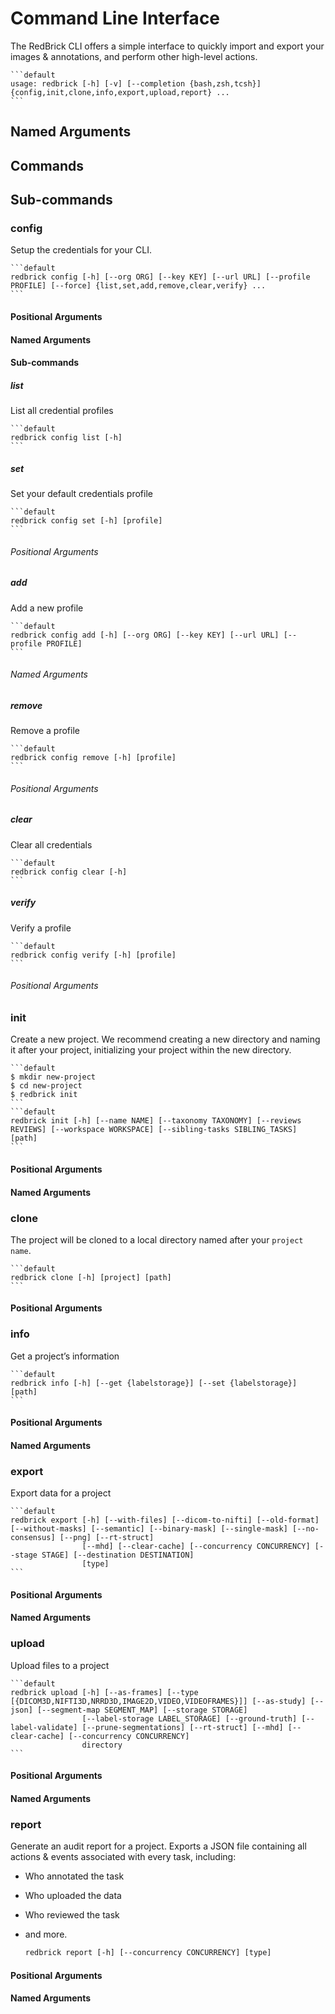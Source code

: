 # Command Line Interface

The RedBrick CLI offers a simple interface to quickly import and export your images & annotations, and perform other high-level actions.

    ```default
    usage: redbrick [-h] [-v] [--completion {bash,zsh,tcsh}] {config,init,clone,info,export,upload,report} ...
    ```
## Named Arguments

## Commands

## Sub-commands

### config

Setup the credentials for your CLI.

    ```default
    redbrick config [-h] [--org ORG] [--key KEY] [--url URL] [--profile PROFILE] [--force] {list,set,add,remove,clear,verify} ...
    ```
#### Positional Arguments

#### Named Arguments

#### Sub-commands

##### list

List all credential profiles

    ```default
    redbrick config list [-h]
    ```
##### set

Set your default credentials profile

    ```default
    redbrick config set [-h] [profile]
    ```
###### Positional Arguments

##### add

Add a new profile

    ```default
    redbrick config add [-h] [--org ORG] [--key KEY] [--url URL] [--profile PROFILE]
    ```
###### Named Arguments

##### remove

Remove a profile

    ```default
    redbrick config remove [-h] [profile]
    ```
###### Positional Arguments

##### clear

Clear all credentials

    ```default
    redbrick config clear [-h]
    ```
##### verify

Verify a profile

    ```default
    redbrick config verify [-h] [profile]
    ```
###### Positional Arguments

### init

Create a new project. We recommend creating a new directory and naming it after your project,
initializing your project within the new directory.

    ```default
    $ mkdir new-project
    $ cd new-project
    $ redbrick init
    ```
    ```default
    redbrick init [-h] [--name NAME] [--taxonomy TAXONOMY] [--reviews REVIEWS] [--workspace WORKSPACE] [--sibling-tasks SIBLING_TASKS] [path]
    ```
#### Positional Arguments

#### Named Arguments

### clone

The project will be cloned to a local directory named after your `project name`.

    ```default
    redbrick clone [-h] [project] [path]
    ```
#### Positional Arguments

### info

Get a project’s information

    ```default
    redbrick info [-h] [--get {labelstorage}] [--set {labelstorage}] [path]
    ```
#### Positional Arguments

#### Named Arguments

### export

Export data for a project

    ```default
    redbrick export [-h] [--with-files] [--dicom-to-nifti] [--old-format] [--without-masks] [--semantic] [--binary-mask] [--single-mask] [--no-consensus] [--png] [--rt-struct]
                    [--mhd] [--clear-cache] [--concurrency CONCURRENCY] [--stage STAGE] [--destination DESTINATION]
                    [type]
    ```
#### Positional Arguments

#### Named Arguments

### upload

Upload files to a project

    ```default
    redbrick upload [-h] [--as-frames] [--type [{DICOM3D,NIFTI3D,NRRD3D,IMAGE2D,VIDEO,VIDEOFRAMES}]] [--as-study] [--json] [--segment-map SEGMENT_MAP] [--storage STORAGE]
                    [--label-storage LABEL_STORAGE] [--ground-truth] [--label-validate] [--prune-segmentations] [--rt-struct] [--mhd] [--clear-cache] [--concurrency CONCURRENCY]
                    directory
    ```
#### Positional Arguments

#### Named Arguments

### report

Generate an audit report for a project. Exports a JSON file containing all actions & events
associated with every task, including:

  - Who annotated the task
  - Who uploaded the data
  - Who reviewed the task
  - and more.


    ```default
    redbrick report [-h] [--concurrency CONCURRENCY] [type]
    ```
#### Positional Arguments

#### Named Arguments
